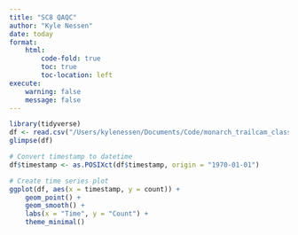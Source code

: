 ```yaml
---
title: "SC8 QAQC"
author: "Kyle Nessen"
date: today
format: 
    html:
        code-fold: true
        toc: true
        toc-location: left
execute:
    warning: false
    message: false
---
```


```r
library(tidyverse)
df <- read.csv("/Users/kylenessen/Documents/Code/monarch_trailcam_classifier/qaqc/SC6/counts.csv")
glimpse(df)
```

```r
# Convert timestamp to datetime
df$timestamp <- as.POSIXct(df$timestamp, origin = "1970-01-01")

# Create time series plot
ggplot(df, aes(x = timestamp, y = count)) +
    geom_point() +
    geom_smooth() +
    labs(x = "Time", y = "Count") +
    theme_minimal()
```